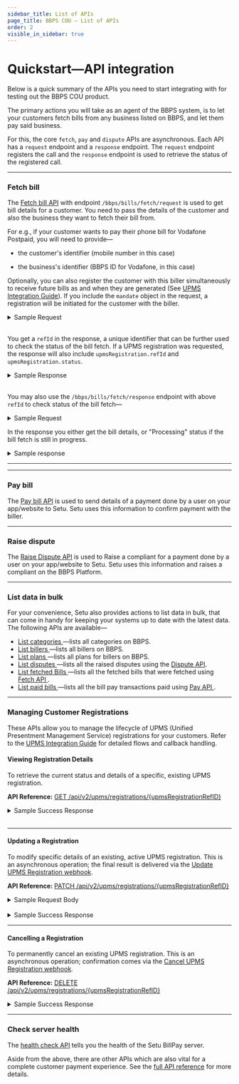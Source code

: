 ```yaml
---
sidebar_title: List of APIs
page_title: BBPS COU — List of APIs
order: 2
visible_in_sidebar: true
---
```


# Quickstart—API integration

Below is a quick summary of the APIs you need to start integrating with for testing out the BBPS COU product.

The primary actions you will take as an agent of the BBPS system, is to let your customers fetch bills from any business listed on BBPS, and let them pay said business.

For this, the core `fetch`, `pay` and `dispute` APIs are asynchronous. Each API has a `request` endpoint and a `response` endpoint. The `request` endpoint registers the call and the `response` endpoint is used to retrieve the status of the registered call.

<hr class="primary" />

### Fetch bill

The <a href="/payments/billpay/api-integration/api-reference#/category~Fetch_bill/operation~FetchRequest">Fetch bill API</a> with endpoint `/bbps/bills/fetch/request` is used to get bill details for a customer. You need to pass the details of the customer and also the business they want to fetch their bill from.

For e.g., if your customer wants to pay their phone bill for Vodafone Postpaid, you will need to provide—

<ul>
    <li>
        <p>the customer's identifier (mobile number in this case)</p>
    </li>
    <li>
        <p>the business's identifier (BBPS ID for Vodafone, in this case)</p>
    </li>
</ul>

Optionally, you can also register the customer with this biller simultaneously to receive future bills as and when they are generated (See [UPMS Integration Guide](upms.mdx)).
If you include the `mandate` object in the request, a registration will be initiated for the customer with the biller.


<Card padding="nano" shape="rounded">
    <details>
        <summary>
            <Text as="h6" marginBottom="none" marginTop="none">
                Sample Request
            </Text>
        </summary>
        <CodeBlockWithCopy language="json">{`
{
  "customer": {
    "mobile": "9505987798",
    "customerParams": [
      {
        "name": "Parameter 1",
        "value": "Value 1"
      },
      {
        "name": "Parameter 2",
        "value": "Value 2"
      },
      {
        "name": "Parameter 3",
        "value": "Value 3"
      }
    ]
  },
  "agent": {
    "app": "SmartPay",
    "channel": "INT",
    "geocode": "19.0139,72.8254",
    "id": "AX01AI06512391457204",
    "ifsc": "ICIC0000152",
    "imei": "123456789012345",
    "ip": "124.170.23.24",
    "mac": "48-4D-7E-CB-DB-6F",
    "mobile": "9481773011",
    "os": "iOS",
    "postalCode": "600001",
    "terminalId": "6000011234"
  },
  "biller": {
    "id": "VODA00000MUM03"
  },
  "mandate": {
    "registrationType": "VIEW_N_PAY",
    "billPeriod": "ASPRESENTED"
  }
}
		`}</CodeBlockWithCopy>
    </details>
</Card>

<br />

You get a `refId` in the response, a unique identifier that can be further used to check the status of the bill fetch. If a UPMS registration was requested, the response will also include `upmsRegistration.refId` and `upmsRegistration.status`.


<Card padding="nano" shape="rounded">
    <details>
        <summary>
            <Text as="h6" marginBottom="none" marginTop="none">
                Sample Response
            </Text>
        </summary>
        <CodeBlockWithCopy language="json">{`
{
    "data": {
        "refId": "LNMSQQR4RKT7X1UGPY7JGUV454PL9T2C689",
        "upmsRegistration": {
            "status": "PENDING", 
            "refId": "HENSVVR4QOS7X1UGPY7JGUV444P10102202"
        }
    },
    "success": true,
    "traceId": "C3SFG0O6N88R6UI7EQ" 
}
        `}</CodeBlockWithCopy>
    </details>
</Card>
<br />

You may also use the `/bbps/bills/fetch/response` endpoint with above `refId` to check status of the bill fetch—

<Card padding="nano" shape="rounded">
    <details>
        <summary>
            <Text as="h6" marginBottom="none" marginTop="none">
                Sample Request
            </Text>
        </summary>
		<CodeBlockWithCopy language="json">{`
{
    "refId": "LNMSQQR4RKT7X1UGPY7JGUV454PL9T2C689"
}
		`}</CodeBlockWithCopy>
	</details>
</Card>


In the response you either get the bill details, or "Processing" status if the bill fetch is still in progress.

<Card padding="nano" shape="rounded">
    <details>
        <summary>
            <Text as="h6" marginBottom="none" marginTop="none">
                Sample response
            </Text>
        </summary>
        <CodeBlockWithCopy language="json">{`
		{
			"data": {
				"additionalInfo": [
					{
						"name": "Distributor Contact",
						"value": "Cockatoojelly"
					},
					{
						"name": "Distributor Name",
						"value": "Frightstripe"
					},
					{
						"name": "Consumer Number",
						"value": "105"
					},
					{
						"name": "Consumer Address",
						"value": "Samuraipsychadelic"
					}
				],
				"bills": [
                    {
                        "amount": 300000,
                        "billDate": "2021-09-13",
                        "billNumber": "8394852342371080869",
                        "billPeriod": "Monthly",
                        "customerName": "William Miller",
                        "dueDate": "2021-09-26",
						"paymentOptions": [
							{
								"name": "3 month EMI",
								"amount": 900000,
								"minAmount": 300000,
								"maxAmount": 1500000,
								"amountMultiple": 10000
							},
							{
								"name": "6 month EMI",
								"amount": 1800000,
								"minAmount": 600000,
								"maxAmount": 3000000,
								"amountMultiple": 10000
							}
						]
                    }
                ],
				"billerResponseType": "SINGLE", 
				"billerRefId": "4047076513",
				"exactness": "Exact",
				"paymentLimits": [
					{
						"maxLimit": 20000000,
						"minLimit": 100,
						"paymentMode": "Internet Banking",
						"supportsPendingStatus": false
					},
					{
						"maxLimit": 20000000,
						"minLimit": 100,
						"paymentMode": "Debit Card",
						"supportsPendingStatus": false
					},
					{
						"maxLimit": 20000000,
						"minLimit": 100,
						"paymentMode": "Credit Card",
						"supportsPendingStatus": false
					},
					{
						"maxLimit": 20000000,
						"minLimit": 100,
						"paymentMode": "Prepaid Card",
						"supportsPendingStatus": false
					},
					{
						"maxLimit": 20000000,
						"minLimit": 100,
						"paymentMode": "IMPS",
						"supportsPendingStatus": false
					},
					{
						"maxLimit": 4999900,
						"minLimit": 100,
						"paymentMode": "Cash",
						"supportsPendingStatus": false
					},
					{
						"maxLimit": 20000000,
						"minLimit": 100,
						"paymentMode": "UPI",
						"supportsPendingStatus": false
					},
					{
						"maxLimit": 20000000,
						"minLimit": 100,
						"paymentMode": "Wallet",
						"supportsPendingStatus": false
					},
					{
						"maxLimit": 20000000,
						"minLimit": 100,
						"paymentMode": "NEFT",
						"supportsPendingStatus": false
					},
					{
						"maxLimit": 20000000,
						"minLimit": 100,
						"paymentMode": "AEPS",
						"supportsPendingStatus": false
					},
					{
						"maxLimit": 20000000,
						"minLimit": 100,
						"paymentMode": "Account Transfer",
						"supportsPendingStatus": false
					}
				],
				"refId": "C51JQ9ED608P36RN28GGM9L63RN12591837",
				"status": "Success"
			},
			"success": true,
			"traceId": "C51JQCUD608P36RN28H0"
		}
		`}</CodeBlockWithCopy>
    </details>
</Card>

<hr class="tertiary" />


<hr class="primary" />

### Pay bill

The <a href="/payments/billpay/api-integration/api-reference#/category~Pay_bill/operation~PaymentRequest" target="_blank">Pay bill API</a> is used to send details of a payment done by a user on your app/website to Setu. Setu uses this information to confirm payment with the biller.

<hr class="primary" />

### Raise dispute

The <a href="/payments/billpay/api-integration/api-reference#/category~Manage_Dispute/operation~DisputeRequest" target="_blank">Raise Dispute API</a> is used to Raise a compliant for a payment done by a user on your app/website to Setu. Setu uses this information and raises a compliant on the BBPS Platform.

<hr class="primary" />

### List data in bulk

For your convenience, Setu also provides actions to list data in bulk, that can come in handy for keeping your systems up to date with the latest data. The following APIs are available—

<ul>
    <li>
        <a
            target="_blank"
            href="/payments/billpay/api-integration/api-reference#/category~Take_bulk_actions/operation~getCategories"
        >
            List categories
        </a>
        —lists all categories on BBPS.
    </li>
    <li>
        <a
            target="_blank"
            href="/payments/billpay/api-integration/api-reference#/category~Take_bulk_actions/operation~getBillers"
        >
            List billers
        </a>
        —lists all billers on BBPS.
    </li>
    <li>
        <a
            target="_blank"
            href="/payments/billpay/api-integration/api-reference#/category~List/path~/api/v2/bbps/bills/plans/get"
        >
            List plans
        </a>
        —lists all plans for billers on BBPS.
    </li>
    <li>
        <a
            target="_blank"
            href="/payments/billpay/api-integration/api-reference#/category~Take_bulk_actions/operation~getDisputes"
        >
            List disputes
        </a>
        —lists all the raised disputes using the <a target="_blank" href="/payments/billpay/api-integration/api-reference#/category~Manage_Dispute/operation~DisputeRequest">Dispute API</a>.
    </li>
    <li>
        <a
            target="_blank"
            href="/payments/billpay/api-integration/api-reference#/category~Take_bulk_actions/operation~getFetchedBills"
        >
            List fetched Bills
        </a>
        —lists all the fetched bills that were fetched using <a target="_blank" href="/payments/billpay/api-integration/api-reference#/category~Fetch_bill/operation~FetchRequest">
            Fetch API
        </a>.
    </li>
    <li>
        <a
            target="_blank"
            href="/payments/billpay/api-integration/api-reference#/category~Take_bulk_actions/operation~getTxns"
        >
            List paid bills
        </a>
        —lists all the bill pay transactions paid using <a target="_blank" href="/payments/billpay/api-integration/api-reference#/category~Pay_bill/operation~PaymentRequest">
            Pay API
        </a>.
    </li>
</ul>

<hr class="primary" />

### Managing Customer Registrations

These APIs allow you to manage the lifecycle of UPMS (Unified Presentment Management Service) registrations for your customers. Refer to the [UPMS Integration Guide](upms.mdx) for detailed flows and callback handling.

#### Viewing Registration Details

To retrieve the current status and details of a specific, existing UPMS registration.

**API Reference:** <a href="/payments/billpay/api-integration/api-reference#/category~UPMS_Registrations/operation~GetUPMSRegistrationDetails" target="_blank">GET /api/v2/upms/registrations/{upmsRegistrationRefID}</a>

<Card padding="nano" shape="rounded">
    <details>
        <summary>
            <Text as="h6" marginBottom="none" marginTop="none">
                Sample Success Response
            </Text>
        </summary>
        <CodeBlockWithCopy language="json">{`
{
    "data": {
        "biller": {
        "id": "ABLP01000ANP03"
        },
        "createdAt": "2025-04-24T14:38:46.377Z",
        "customer": {
        "customerParams": [
            {
            "name": "Roll No",
            "value": "27257063"
            }
        ],
        "mobile": "9039403265",
        "name": "Priya Shukla"
        },
        "mandate": {
        "billPeriod": "ASPRESENTED",
        "billerParams": [
            {
            "name": "Low Balance Threshold",
            "value": "500"
            }
        ],
        "debitInfo": {
            "amount": 999999999,
            "currency": 356, 
            "debitDate": "10-Feb",
            "paymentMode": "Internet Banking",
            "type": "FIXED_AMOUNT"
        },
        "registrationType": "AUTO_PAY",
        "toDate": "2025-12-22"
        },
        "refId": "D054PTM52FL7R8CJPQ90GZ2ORTG51142008",
        "status": "SUCCESS",
        "updatedAt": "2025-04-24T14:38:47.389Z" 
    },
    "success": true,
    "traceId": "D055CNT3GMB863CND9LG"
}
        `}</CodeBlockWithCopy>
    </details>
</Card>
<br />

<hr class="tertiary" />

#### Updating a Registration

To modify specific details of an existing, active UPMS registration. This is an asynchronous operation; the final result is delivered via the [Update UPMS Registration webhook](/content/payments/billpay/api-integration/webhooks.mdx#update-upms-registration-webhook).

**API Reference:** <a href="/payments/billpay/api-integration/api-reference#/category~UPMS_Registrations/operation~UpdateUPMSRegistration" target="_blank">PATCH /api/v2/upms/registrations/{upmsRegistrationRefID}</a>

<Card padding="nano" shape="rounded">
    <details>
        <summary>
            <Text as="h6" marginBottom="none" marginTop="none">
                Sample Request Body
            </Text>
        </summary>
        <CodeBlockWithCopy language="json">{`
{
    "mandate": {
        "toDate": "2025-12-31",
        "debitInfo": {
            "amount": 750000 
        }
    }
}
        `}</CodeBlockWithCopy>
    </details>
</Card>
<br />
<Card padding="nano" shape="rounded">
    <details>
        <summary>
            <Text as="h6" marginBottom="none" marginTop="none">
                Sample Success Response
            </Text>
        </summary>
        <CodeBlockWithCopy language="json">{`
{
    "success": true,
    "traceId": "CV4PE82LTNJE9O014OE0"
}
        `}</CodeBlockWithCopy>
    </details>
</Card>

<hr class="tertiary" />

#### Cancelling a Registration

To permanently cancel an existing UPMS registration. This is an asynchronous operation; confirmation comes via the [Cancel UPMS Registration webhook](/content/payments/billpay/api-integration/webhooks.mdx#cancel-upms-registration-webhook).

**API Reference:** <a href="/payments/billpay/api-integration/api-reference#/category~UPMS_Registrations/operation~CancelUPMSRegistration" target="_blank">DELETE /api/v2/upms/registrations/{upmsRegistrationRefID}</a>

<Card padding="nano" shape="rounded">
    <details>
        <summary>
            <Text as="h6" marginBottom="none" marginTop="none">
                Sample Success Response
            </Text>
        </summary>
        <CodeBlockWithCopy language="json">{`
{
    "success": true,
    "traceId": "CV4PE82LTNJE9O014OE0"
}
        `}</CodeBlockWithCopy>
    </details>
</Card>

<hr class="primary" />

### Check server health

The <a href="/payments/billpay/api-integration/api-reference#/category~Health/operation~getHealth">health check API</a> tells you the health of the Setu BillPay server.

Aside from the above, there are other APIs which are also vital for a complete customer payment experience. See the <a href="/payments/billpay/api-integration/api-reference" target="_blank">full API reference</a> for more details.

